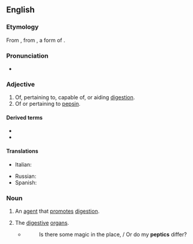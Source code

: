 ==English==

===Etymology===
{{root|en|ine-pro|*pekʷ-}}
From {{der|en|la|pepticus}}, from {{der|en|grc|πέψις||digestion}}, a form of {{m|grc|πέσσω}}.

===Pronunciation===
* {{IPA|en|/ˈpɛptɪk/}}

===Adjective===
{{en-adj}}

# Of, pertaining to, capable of, or aiding [[digestion]].
# Of or pertaining to [[pepsin]].

====Derived terms====
* {{l|en|mucopeptic}}
* {{l|en|peptic ulcer}}

====Translations====
{{trans-top|of, pertaining to digestion}}
* Italian: {{t+|it|peptico}}
{{trans-mid}}
* Russian: {{t+|ru|пищевари́тельный}}
* Spanish: {{t|es|péptico}}
{{trans-bottom}}

===Noun===
{{en-noun}}

# An [[agent]] that [[promote]]s [[digestion]].
# {{lb|en|in the plural}} The [[digestive]] [[organ]]s.
#* {{RQ:Tennyson WWLM}}
#*: Is there some magic in the place, / Or do my '''peptics''' differ?